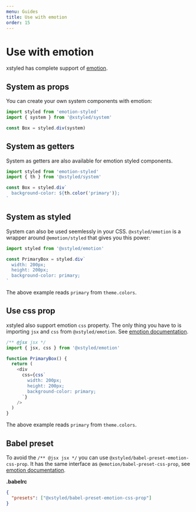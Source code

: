 ```yaml
---
menu: Guides
title: Use with emotion
order: 15
---
```


# Use with emotion

xstyled has complete support of [emotion](https://emotion.sh).

## System as props

You can create your own system components with emotion:

```js
import styled from 'emotion-styled'
import { system } from '@xstyled/system'

const Box = styled.div(system)
```

## System as getters

System as getters are also available for emotion styled components.

```js
import styled from 'emotion-styled'
import { th } from '@xstyled/system'

const Box = styled.div`
  background-color: ${th.color('primary')};
`
```

## System as styled

System can also be used seemlessly in your CSS. `@xstyled/emotion` is a wrapper around `@emotion/styled` that gives you this power:

```js
import styled from '@xstyled/emotion'

const PrimaryBox = styled.div`
  width: 200px;
  height: 200px;
  background-color: primary;
`
```

The above example reads `primary` from `theme.colors`.

## Use css prop

xstyled also support emotion `css` property. The only thing you have to is importing `jsx` and `css` from `@xstyled/emotion`. See [emotion documentation](https://emotion.sh/docs/css-prop).

```js
/** @jsx jsx */
import { jsx, css } from '@xstyled/emotion'

function PrimaryBox() {
  return (
    <div
      css={css`
        width: 200px;
        height: 200px;
        background-color: primary;
      `}
    />
  )
}
```

The above example reads `primary` from `theme.colors`.

## Babel preset

To avoid the `/** @jsx jsx */` you can use `@xstyled/babel-preset-emotion-css-prop`. It has the same interface as `@emotion/babel-preset-css-prop`, see [emotion documentation](https://emotion.sh/docs/css-prop).

**.babelrc**

```json
{
  "presets": ["@xstyled/babel-preset-emotion-css-prop"]
}
```
